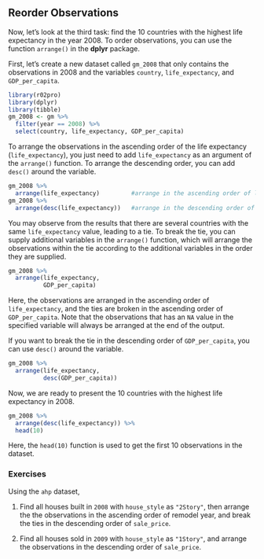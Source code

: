## Reorder Observations {#reorder-observations}

Now, let's look at the third task: find the 10 countries with the highest life expectancy in the year 2008. To order observations, you can use the function `arrange()` in the **dplyr** package. 

First, let's create a new dataset called `gm_2008` that only contains the observations in 2008 and the variables `country`, `life_expectancy`, and `GDP_per_capita`. 

```r
library(r02pro)
library(dplyr)
library(tibble)
gm_2008 <- gm %>% 
  filter(year == 2008) %>%
  select(country, life_expectancy, GDP_per_capita)
```


To arrange the observations in the ascending order of the life expectancy (`life_expectancy`), you just need to add `life_expectancy` as an argument of the `arrange()` function. To arrange the descending order, you can add `desc()` around the variable. 
```r
gm_2008 %>% 
  arrange(life_expectancy)         #arrange in the ascending order of life_expectancy
gm_2008 %>%
  arrange(desc(life_expectancy))   #arrange in the descending order of life_expectancy
```


You may observe from the results that there are several countries with the same `life_expectancy` value, leading to a tie. To break the tie, you can supply additional variables in the `arrange()` function, which will arrange the observations within the tie according to the additional variables in the order they are supplied.

```r
gm_2008 %>% 
  arrange(life_expectancy, 
          GDP_per_capita) 
```

Here, the observations are arranged in the ascending order of `life_expectancy`, and the ties are broken in the ascending order of `GDP_per_capita`. Note that the observations that has an `NA` value in the specified variable will always be arranged at the end of the output. 

If you want to break the tie in the descending order of `GDP_per_capita`, you can use `desc()` around the variable. 

```r
gm_2008 %>% 
  arrange(life_expectancy, 
          desc(GDP_per_capita)) 
```

Now, we are ready to present the 10 countries with the highest life expectancy in 2008. 

```r
gm_2008 %>% 
  arrange(desc(life_expectancy)) %>% 
  head(10)
```

Here, the `head(10)` function is used to get the first 10 observations in the dataset.

### Exercises

Using the `ahp` dataset,

1. Find all houses built in `2008` with `house_style` as `"2Story"`, then arrange the the observations in the ascending order of remodel year, and break the ties in the descending order of `sale_price`.

2. Find all houses sold in `2009` with `house_style` as `"1Story"`, and arrange the observations in the descending order of `sale_price`.

